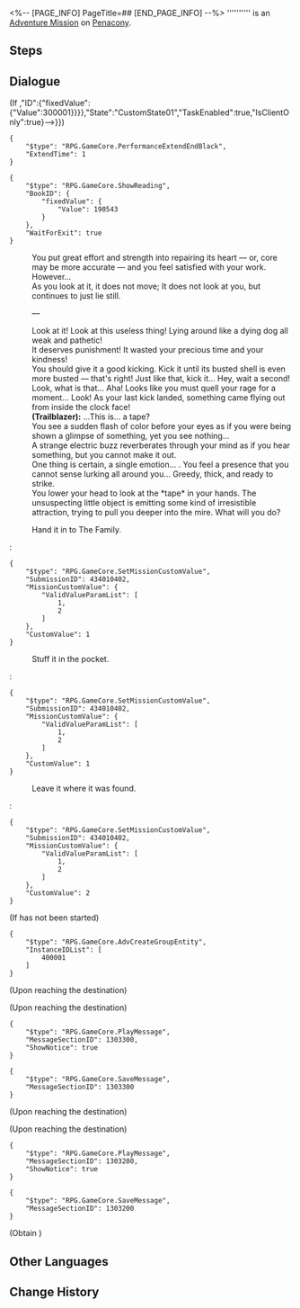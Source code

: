<%-- [PAGE_INFO]
PageTitle=##
[END_PAGE_INFO] --%>
{{Stub|Dialogue.}}
{{Mission Infobox
|id            = 4340104
|title         = 
|image         = <!--Mission .png-->
|type          = Adventure
|event_name    = 
|chapter       = 
|requirements  = [[Trailblaze Mission]] ''[[Whodunit]]'' completed
|summary       = <!--official mission summary from Fate's Atlas-->
|characters    = Trailblazer
|startLocation = [[Penacony]] - [[The Reverie (Dreamscape)]]
|world         = Penacony
|area          = The Reverie (Dreamscape)
|prev          = 
|next          = 
|rewards       = 
}}
'''''''''' is an [[Adventure Mission]] on [[Penacony]].

==Steps==


<!--
==Gameplay Notes==

--><!--
==Trial Character==

-->
==Dialogue==
{{Stub Dialogue}}
;(If {{cx}}{{subst:void|<!--{"$type":"RPG.GameCore.ByComparePropState","TargetType":{"$type":"RPG.GameCore.TargetFetchAdvPropEx","FetchType":"SinglePropByPropID","SinglePropID":{"GroupID":{"fixedValue":{"Value":392}},"ID":{"fixedValue":{"Value":300001}}}},"State":"CustomState01","TaskEnabled":true,"IsClientOnly":true}-->}})
<pre>{
	"$type": "RPG.GameCore.PerformanceExtendEndBlack",
	"ExtendTime": 1
}</pre>
:{{tx}}
<pre>{
	"$type": "RPG.GameCore.ShowReading",
	"BookID": {
		"fixedValue": {
			"Value": 190543
		}
	},
	"WaitForExit": true
}</pre>
:You put great effort and strength into repairing its heart &mdash; or, core may be more accurate &mdash; and you feel satisfied with your work. However...
:As you look at it, it does not move; It does not look at you, but continues to just lie still.
:{{Color|fire|nobold=1|Suddenly, an inexplicable rage overcomes you}} &mdash;
:Look at it! Look at this useless thing! Lying around like a dying dog all weak and pathetic!
:It deserves punishment! It wasted your precious time and your kindness!
:You should give it a good kicking. Kick it until its busted shell is even more busted &mdash; that's right! Just like that, kick it... Hey, wait a second!
:Look, what is that... Aha! Looks like you must quell your rage for a moment... Look! As your last kick landed, something came flying out from inside the clock face!
:'''(Trailblazer):''' ...This is... a tape?
:You see a sudden flash of color before your eyes as if you were being shown a glimpse of something, yet you see nothing...
:A strange electric buzz reverberates through your mind as if you hear something, but you cannot make it out.
:One thing is certain, a single emotion... {{Color|fire|nobold=1|You are even more enraged}}. You feel a presence that you cannot sense lurking all around you... Greedy, thick, and ready to strike.
:You lower your head to look at the *tape* in your hands. The unsuspecting little object is emitting some kind of irresistible attraction, trying to pull you deeper into the mire. What will you do?
:{{DIcon|Arrow}} Hand it in to The Family.
:<pre>{
	"$type": "RPG.GameCore.SetMissionCustomValue",
	"SubmissionID": 434010402,
	"MissionCustomValue": {
		"ValidValueParamList": [
			1,
			2
		]
	},
	"CustomValue": 1
}</pre>
:{{DIcon|Arrow}} Stuff it in the pocket.
:<pre>{
	"$type": "RPG.GameCore.SetMissionCustomValue",
	"SubmissionID": 434010402,
	"MissionCustomValue": {
		"ValidValueParamList": [
			1,
			2
		]
	},
	"CustomValue": 1
}</pre>
:{{DIcon|Arrow}} Leave it where it was found.
:<pre>{
	"$type": "RPG.GameCore.SetMissionCustomValue",
	"SubmissionID": 434010402,
	"MissionCustomValue": {
		"ValidValueParamList": [
			1,
			2
		]
	},
	"CustomValue": 2
}</pre>
:{{tx}}

;(If {{Mission|And on the Eighth Day|showChapter=0}} has not been started)
<pre>{
	"$type": "RPG.GameCore.AdvCreateGroupEntity",
	"InstanceIDList": [
		400001
	]
}</pre>
;(Upon reaching the destination)

;(Upon reaching the destination)
<pre>{
	"$type": "RPG.GameCore.PlayMessage",
	"MessageSectionID": 1303300,
	"ShowNotice": true
}</pre>
<pre>{
	"$type": "RPG.GameCore.SaveMessage",
	"MessageSectionID": 1303300
}</pre>
;(Upon reaching the destination)

;(Upon reaching the destination)
<pre>{
	"$type": "RPG.GameCore.PlayMessage",
	"MessageSectionID": 1303200,
	"ShowNotice": true
}</pre>
<pre>{
	"$type": "RPG.GameCore.SaveMessage",
	"MessageSectionID": 1303200
}</pre>

;(Obtain {{Item|Bizarre Tape|20|x=1}})
{{Dialogue End}}

==Other Languages==
{{Other Languages
|en   = 
|zhs  = 
|zht  = 
|ja   = 
|ko   = 
|es   = 
|fr   = 
|ru   = 
|th   = 
|vi   = 
|de   = 
|id   = 
|pt   = 
}}

==Change History==
{{Change History|2.0}}
